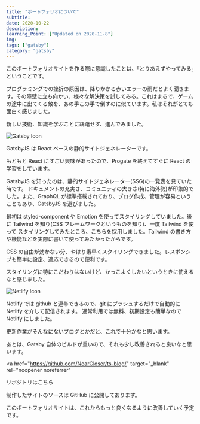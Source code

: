 ```yaml
---
title: "ポートフォリオについて"
subtitle:
date: 2020-10-22
description:
learning_Point: ["Updated on 2020-11-8"]
img:
tags: ["gatsby"]
category: "gatsby"
---
```


<Title>制作のポリシー</Title>

このポートフォリオサイトを作る際に意識したことは、「とりあえずやってみる」ということです。

プログラミングでの挫折の原因は、降りかかる赤いエラーの雨だとよく聞きます。その障壁に立ち向かい、様々な解決策を試してみる。これはまるで、ゲームの途中に出てくる敵を、あの手この手で倒すのに似ています。私はそれがとても面白く感じました。

新しい技術、知識を学ぶことに躊躇せず、進んでみました。

<Title>GatsbyJS</Title>

![Gatsby Icon](../1/Gatsby_Logo.png)

GatsbyJS は React ベースの静的サイトジェネレーターです。

もともと React にすごい興味があったので、Progate を終えてすぐに React の学習をしています。

GatsbyJS を知ったのは、静的サイトジェネレーター(SSG)の一覧表を見ていた時です。 ドキュメントの充実さ、コミュニティの大きさ(特に海外勢)が印象的でした。また、GraphQL が標準搭載されており、ブログ作成、管理が容易ということもあり、GatsbyJS を選びました。

<Title>Tailwind によるスタイリング</Title>

最初は styled-component や Emotion を使ってスタイリングしていました。後に Tailwind を知り(CSS フレームワークというものを知り)、一度 Tailwind を使って
スタイリングしてみたところ、こちらを採用しました。Tailwind の書き方や機能などを実際に書いて使ってみたかったからです。

CSS の自由が効かない分、やはり素早くスタイリングできました。レスポンシブも簡単に設定、適応できるので便利です。

スタイリングに特にこだわりはないけど、かっこよくしたいというときに使えるなと感じました。

<Title>Netlify で自動ホスティング </Title>

![Netlify Icon](../1/Netlify.png)

Netlify では github と連帯できるので、git にプッシュするだけで自動的に Netlify を介して配信されます。
通常利用では無料、初期設定も簡単なので Netlify にしました。

更新作業がそんなにないブログとかだと、これで十分かなと思います。

あとは、Gatsby 自体のビルドが重いので、それも少し改善されると良いなと思います。

<Title>GitHubのレポジトリ</Title>

<a
  href="https://github.com/NearCloser/ts-blog/"
  target="_blank"
  rel="noopener noreferrer"
>
  リポジトリはこちら
</a>

制作したサイトのソースは GitHub に公開してあります。

このポートフォリオサイトは、これからもっと良くなるように改善していく予定です。
